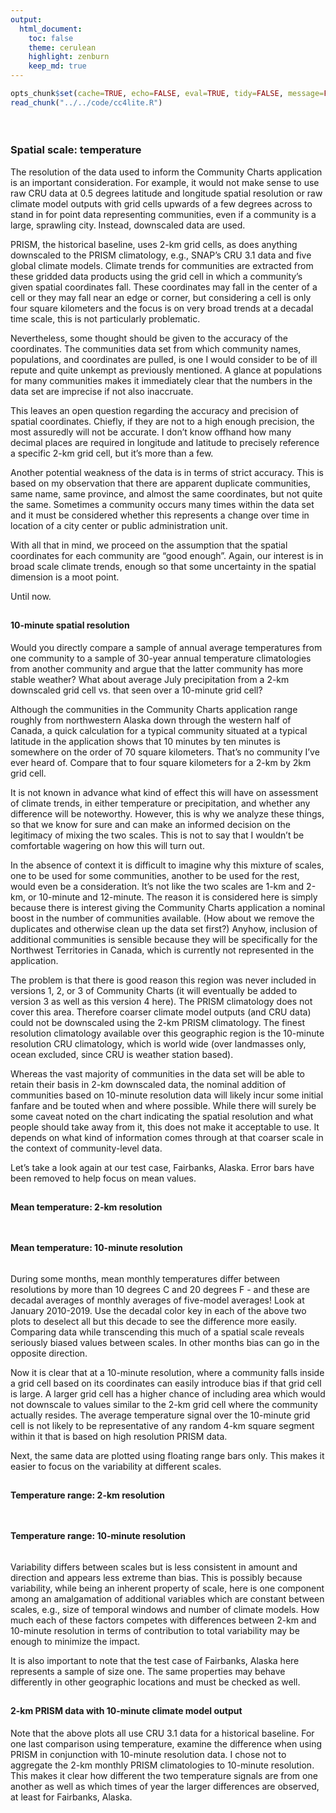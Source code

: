 ```yaml
---
output:
  html_document:
    toc: false
    theme: cerulean
    highlight: zenburn
    keep_md: true
---
```


```r
opts_chunk$set(cache=TRUE, echo=FALSE, eval=TRUE, tidy=FALSE, message=FALSE, warning=FALSE, results="asis", comment=NA)
read_chunk("../../code/cc4lite.R")
```

```r
```

```r
```

##
##
### Spatial scale: temperature

The resolution of the data used to inform the Community Charts application is an important consideration.
For example, it would not make sense to use raw CRU data at 0.5 degrees latitude and longitude spatial resolution or raw climate model outputs with grid cells upwards of a few degrees across to stand in for point data representing communities,
even if a community is a large, sprawling city.
Instead, downscaled data are used.

PRISM, the historical baseline, uses 2-km grid cells, as does anything downscaled to the PRISM climatology, e.g., SNAP's CRU 3.1 data and five global climate models.
Climate trends for communities are extracted from these gridded data products using the grid cell in which a community's given spatial coordinates fall.
These coordinates may fall in the center of a cell or they may fall near an edge or corner,
but considering a cell is only four square kilometers and the focus is on very broad trends at a decadal time scale, this is not particularly problematic.

Nevertheless, some thought should be given to the accuracy of the coordinates.
The communities data set from which community names, populations, and coordinates are pulled, is one I would consider to be of ill repute and quite unkempt as previously mentioned.
A glance at populations for many communities makes it immediately clear that the numbers in the data set are imprecise if not also inaccruate.

This leaves an open question regarding the accuracy and precision of spatial coordinates.
Chiefly, if they are not to a high enough precision, the most assuredly will not be accurate.
I don't know offhand how many decimal places are required in longitude and latitude to precisely reference a specific 2-km grid cell, but it's more than a few.

Another potential weakness of the data is in terms of strict accuracy.
This is based on my observation that there are apparent duplicate communities, same name, same province, and almost the same coordinates, but not quite the same.
Sometimes a community occurs many times within the data set and it must be considered whether this represents a change over time in location of a city center or public administration unit.

With all that in mind, we proceed on the assumption that the spatial coordinates for each community are "good enough".
Again, our interest is in broad scale climate trends, enough so that some uncertainty in the spatial dimension is a moot point.

Until now.

##
#### 10-minute spatial resolution

Would you directly compare a sample of annual average temperatures from one community to a sample of 30-year annual temperature climatologies from another community and argue that the latter community has more stable weather?
What about average July precipitation from a 2-km downscaled grid cell vs. that seen over a 10-minute grid cell?

Although the communities in the Community Charts application range roughly from northwestern Alaska down through the western half of Canada,
a quick calculation for a typical community situated at a typical latitude in the application shows that 10 minutes by ten minutes is somewhere on the order of 70 square kilometers.
That's no community I've ever heard of.
Compare that to four square kilometers for a 2-km by 2km grid cell.

It is not known in advance what kind of effect this will have on assessment of climate trends, in either temperature or precipitation, and whether any difference will be noteworthy.
However, this is why we analyze these things, so that we know for sure and can make an informed decision on the legitimacy of mixing the two scales.
This is not to say that I wouldn't be comfortable wagering on how this will turn out.

In the absence of context it is difficult to imagine why this mixture of scales, one to be used for some communities, another to be used for the rest, would even be a consideration.
It's not like the two scales are 1-km and 2-km, or 10-minute and 12-minute.
The reason it is considered here is simply because there is interest giving the Community Charts application a nominal boost in the number of communities available.
(How about we remove the duplicates and otherwise clean up the data set first?)
Anyhow, inclusion of additional communities is sensible because they will be specifically for the Northwest Territories in Canada, which is currently not represented in the application.

The problem is that there is good reason this region was never included in versions 1, 2, or 3 of Community Charts (it will eventually be added to version 3 as well as this version 4 here).
The PRISM climatology does not cover this area.
Therefore coarser climate model outputs (and CRU data) could not be downscaled using the 2-km PRISM climatology.
The finest resolution climatology available over this geographic region is the 10-minute resolution CRU climatology, which is world wide (over landmasses only, ocean excluded, since CRU is weather station based).

Whereas the vast majority of communities in the data set will be able to retain their basis in 2-km downscaled data,
the nominal addition of communities based on 10-minute resolution data will likely incur some initial fanfare and be touted when and where possible.
While there will surely be some caveat noted on the chart indicating the spatial resolution and what people should take away from it, this does not make it acceptable to use.
It depends on what kind of information comes through at that coarser scale in the context of community-level data.

Let's take a look again at our test case, Fairbanks, Alaska.
Error bars have been removed to help focus on mean values.

##
#### Mean temperature: 2-km resolution

```r
```

##
#### Mean temperature: 10-minute resolution

```r
```

During some months, mean monthly temperatures differ between resolutions by more than 10 degrees C and 20 degrees F - and these are decadal averages of monthly averages of five-model averages!
Look at January 2010-2019.
Use the decadal color key in each of the above two plots to deselect all but this decade to see the difference more easily.
Comparing data while transcending this much of a spatial scale reveals seriously biased values between scales.
In other months bias can go in the opposite direction.

Now it is clear that at a 10-minute resolution, where a community falls inside a grid cell based on its coordinates can easily introduce bias if that grid cell is large.
A larger grid cell has a higher chance of including area which would not downscale to values similar to the 2-km grid cell where the community actually resides.
The average temperature signal over the 10-minute grid cell is not likely to be representative of any random 4-km square segment within it that is based on high resolution PRISM data.

Next, the same data are plotted using floating range bars only.
This makes it easier to focus on the variability at different scales.

##
#### Temperature range: 2-km resolution

```r
```

##
#### Temperature range: 10-minute resolution

```r
```

Variability differs between scales but is less consistent in amount and direction and appears less extreme than bias.
This is possibly because variability, while being an inherent property of scale,
here is one component among an amalgamation of additional variables which are constant between scales, e.g., size of temporal windows and number of climate models.
How much each of these factors competes with differences between 2-km and 10-minute resolution in terms of contribution to total variability may be enough to minimize the impact.

It is also important to note that the test case of Fairbanks, Alaska here represents a sample of size one.
The same properties may behave differently in other geographic locations and must be checked as well.

##
#### 2-km PRISM data with 10-minute climate model output

Note that the above plots all use CRU 3.1 data for a historical baseline.
For one last comparison using temperature, examine the difference when using PRISM in conjunction with 10-minute resolution data.
I chose not to aggregate the 2-km monthly PRISM climatologies to 10-minute resolution.
This makes it clear how different the two temperature signals are from one another as well as which times of year the larger differences are observed, at least for Fairbanks, Alaska.

```r
```

<style>iframe.rChart{ width: 100%; height: 500px;}</style>
